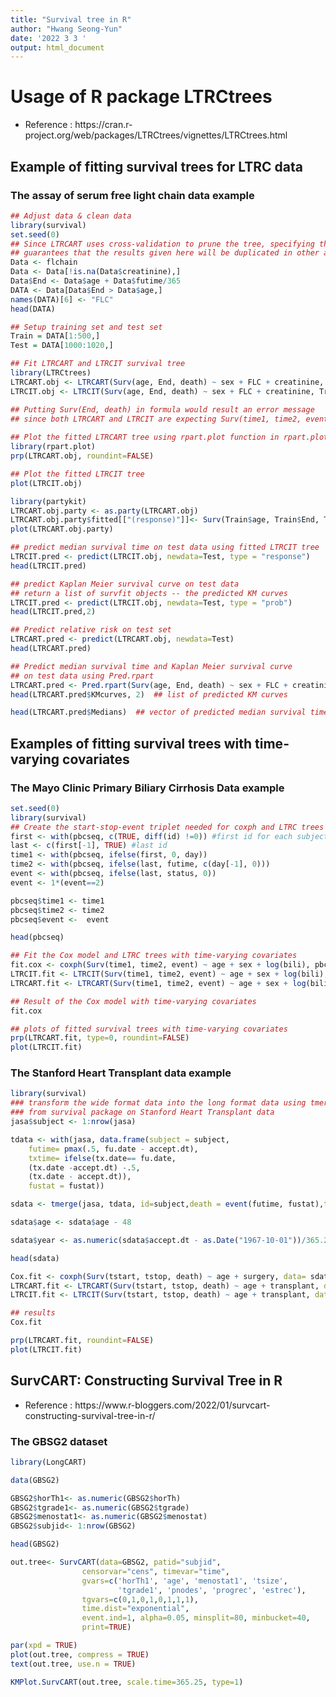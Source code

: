 ```yaml
---
title: "Survival tree in R"
author: "Hwang Seong-Yun"
date: '2022 3 3 '
output: html_document
---
```


# Usage of R package LTRCtrees

- Reference : https://cran.r-project.org/web/packages/LTRCtrees/vignettes/LTRCtrees.html

## Example of fitting survival trees for LTRC data

### The assay of serum free light chain data example

```r
## Adjust data & clean data
library(survival)
set.seed(0)
## Since LTRCART uses cross-validation to prune the tree, specifying the seed 
## guarantees that the results given here will be duplicated in other analyses
Data <- flchain
Data <- Data[!is.na(Data$creatinine),]
Data$End <- Data$age + Data$futime/365
DATA <- Data[Data$End > Data$age,]
names(DATA)[6] <- "FLC"
head(DATA)
```

```r
## Setup training set and test set
Train = DATA[1:500,]
Test = DATA[1000:1020,]
```

```r
## Fit LTRCART and LTRCIT survival tree
library(LTRCtrees)
LTRCART.obj <- LTRCART(Surv(age, End, death) ~ sex + FLC + creatinine, Train) # Fit a relative risk survival tree for LTRC(left-truncated and right censored) data
LTRCIT.obj <- LTRCIT(Surv(age, End, death) ~ sex + FLC + creatinine, Train) # Fit a conditional inference survival tree for LTRC data
```

```r
## Putting Surv(End, death) in formula would result an error message
## since both LTRCART and LTRCIT are expecting Surv(time1, time2, event)
 
## Plot the fitted LTRCART tree using rpart.plot function in rpart.plot[6] package
library(rpart.plot)
prp(LTRCART.obj, roundint=FALSE)

## Plot the fitted LTRCIT tree
plot(LTRCIT.obj)
```

```r
library(partykit)
LTRCART.obj.party <- as.party(LTRCART.obj) 
LTRCART.obj.party$fitted[["(response)"]]<- Surv(Train$age, Train$End, Train$death)
plot(LTRCART.obj.party)
```

```r
## predict median survival time on test data using fitted LTRCIT tree
LTRCIT.pred <- predict(LTRCIT.obj, newdata=Test, type = "response")
head(LTRCIT.pred)
```

```r
## predict Kaplan Meier survival curve on test data
## return a list of survfit objects -- the predicted KM curves
LTRCIT.pred <- predict(LTRCIT.obj, newdata=Test, type = "prob")
head(LTRCIT.pred,2)
```

```r
## Predict relative risk on test set
LTRCART.pred <- predict(LTRCART.obj, newdata=Test)
head(LTRCART.pred)
```

```r
## Predict median survival time and Kaplan Meier survival curve
## on test data using Pred.rpart
LTRCART.pred <- Pred.rpart(Surv(age, End, death) ~ sex + FLC + creatinine, Train, Test)
head(LTRCART.pred$KMcurves, 2)  ## list of predicted KM curves
```

```r
head(LTRCART.pred$Medians)  ## vector of predicted median survival time
```

## Examples of fitting survival trees with time-varying covariates

### The Mayo Clinic Primary Biliary Cirrhosis Data example

```r
set.seed(0)
library(survival)
## Create the start-stop-event triplet needed for coxph and LTRC trees
first <- with(pbcseq, c(TRUE, diff(id) !=0)) #first id for each subject
last <- c(first[-1], TRUE) #last id
time1 <- with(pbcseq, ifelse(first, 0, day))
time2 <- with(pbcseq, ifelse(last, futime, c(day[-1], 0)))
event <- with(pbcseq, ifelse(last, status, 0))
event <- 1*(event==2)

pbcseq$time1 <- time1
pbcseq$time2 <- time2
pbcseq$event <-  event

head(pbcseq)
```

```r
## Fit the Cox model and LTRC trees with time-varying covariates
fit.cox <- coxph(Surv(time1, time2, event) ~ age + sex + log(bili), pbcseq)
LTRCIT.fit <- LTRCIT(Surv(time1, time2, event) ~ age + sex + log(bili), pbcseq)
LTRCART.fit <- LTRCART(Surv(time1, time2, event) ~ age + sex + log(bili), pbcseq)

## Result of the Cox model with time-varying covariates
fit.cox 
```

```r
## plots of fitted survival trees with time-varying covariates
prp(LTRCART.fit, type=0, roundint=FALSE)
plot(LTRCIT.fit)
```

### The Stanford Heart Transplant data example

```r
library(survival)
### transform the wide format data into the long format data using tmerge function
### from survival package on Stanford Heart Transplant data
jasa$subject <- 1:nrow(jasa)

tdata <- with(jasa, data.frame(subject = subject,
    futime= pmax(.5, fu.date - accept.dt),
    txtime= ifelse(tx.date== fu.date,
    (tx.date -accept.dt) -.5,
    (tx.date - accept.dt)),
    fustat = fustat))

sdata <- tmerge(jasa, tdata, id=subject,death = event(futime, fustat),trt = tdc(txtime), options= list(idname="subject"))

sdata$age <- sdata$age - 48

sdata$year <- as.numeric(sdata$accept.dt - as.Date("1967-10-01"))/365.25

head(sdata)
```

```r
Cox.fit <- coxph(Surv(tstart, tstop, death) ~ age + surgery, data= sdata)
LTRCART.fit <- LTRCART(Surv(tstart, tstop, death) ~ age + transplant, data = sdata)
LTRCIT.fit <- LTRCIT(Surv(tstart, tstop, death) ~ age + transplant, data = sdata)

## results
Cox.fit
```

```r
prp(LTRCART.fit, roundint=FALSE)
plot(LTRCIT.fit)
```

## SurvCART: Constructing Survival Tree in R

- Reference : https://www.r-bloggers.com/2022/01/survcart-constructing-survival-tree-in-r/

### The GBSG2 dataset

```r
library(LongCART)

data(GBSG2)

GBSG2$horTh1<- as.numeric(GBSG2$horTh)
GBSG2$tgrade1<- as.numeric(GBSG2$tgrade)
GBSG2$menostat1<- as.numeric(GBSG2$menostat)
GBSG2$subjid<- 1:nrow(GBSG2)

head(GBSG2)

```

```r
out.tree<- SurvCART(data=GBSG2, patid="subjid", 
                censorvar="cens", timevar="time", 
                gvars=c('horTh1', 'age', 'menostat1', 'tsize',          
                        'tgrade1', 'pnodes', 'progrec', 'estrec'),  
                tgvars=c(0,1,0,1,0,1,1,1), 
                time.dist="exponential", 
                event.ind=1, alpha=0.05, minsplit=80, minbucket=40, 
                print=TRUE)
```

```r
par(xpd = TRUE)
plot(out.tree, compress = TRUE)
text(out.tree, use.n = TRUE)
```

```r
KMPlot.SurvCART(out.tree, scale.time=365.25, type=1)
```

